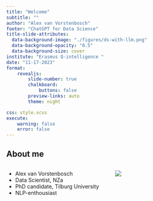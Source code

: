 ```yaml
---
title: "Welcome" 
subtitle: ""
author: "Alex van Vorstenbosch"
footer: "ChatGPT for Data Science"
title-slide-attributes:
  data-background-image: "./figures/ds-with-llm.png"
  data-background-opacity: "0.5"
  data-background-size: cover
institute: "Erasmus Q-intelligence "
date: "11-17-2023"
format:
    revealjs:
        slide-number: true
        chalkboard: 
            buttons: false
        preview-links: auto 
        theme: night 

css: style.scss
execute:
    warning: false
    error: false
---
```


## About me
:::: {.columns}

::: {.column width="50%"}
- Alex van Vorstenbosch
- Data Scientist, NZa
- PhD candidate, Tilburg University
- NLP-enthousiast
:::

::: {.column width="40%"}
![](figures/that's-me.jpg)
:::
:::
